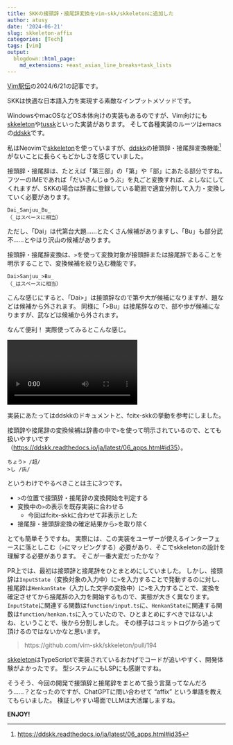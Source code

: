```yaml
---
title: SKKの接頭辞・接尾辞変換をvim-skk/skkeletonに追加した
author: atusy
date: '2024-06-21'
slug: skkeleton-affix
categories: [Tech]
tags: [vim]
output:
  blogdown::html_page:
    md_extensions: +east_asian_line_breaks+task_lists
---
```


[Vim駅伝](https://vim-jp.org/ekiden/)の2024/6/21の記事です。

SKKは快適な日本語入力を実現する素敵なインプットメソッドです。

WindowsやmacOSなどOS本体向けの実装もあるのですが、Vim向けにも[skkeleton]や[tussk]といった実装があります。
そして各種実装のルーツはemacsの[ddskk]です。

私はNeovimで[skkeleton]を使っていますが、[ddskk]の接頭辞・接尾辞変換機能^[<https://ddskk.readthedocs.io/ja/latest/06_apps.html#id35>]がないことに長らくもどかしさを感じていました。



接頭辞・接尾辞は、たとえば「第三部」の「第」や「部」にあたる部分ですね。
フツーのIMEであれば「だいさんじゅうぶ」を丸ごと変換すれば、よしなにしてくれますが、SKKの場合は辞書に登録している範囲で適宜分割して入力・変換していく必要があります。

```
Dai_Sanjuu_Bu_
（_はスペースに相当）
```

ただし、「Dai」は代第台大題……とたくさん候補がありますし、「Bu」も部分武不……とやはり沢山の候補があります。

接頭辞・接尾辞変換は、`>`を使って変換対象が接頭辞または接尾辞であることを明示することで、変換候補を絞り込む機能です。

```
Dai>Sanjuu_>Bu_
（_はスペースに相当）
```

こんな感じにすると、「Dai>」は接頭辞なので第や大が候補になりますが、題などは候補から外されます。
同様に「>Bu」は接尾辞なので、部や歩が候補になりますが、武などは候補から外されます。

なんて便利！
実際使ってみるとこんな感じ。

<video src=images/skkeleton-affix.webm controls></video>

実装にあたってはddskkのドキュメントと、fcitx-skkの挙動を参考にしました。

接頭辞や接尾辞の変換候補は辞書の中で`>`を使って明示されているので、とても扱いやすいです（<https://ddskk.readthedocs.io/ja/latest/06_apps.html#id35>）。

```
ちょう> /超/
>し /氏/
```

というわけでやるべきことは主に3つです。

- `>`の位置で接頭辞・接尾辞の変換開始を判定する
- 変換中の`>`の表示を既存実装に合わせる
  - 今回はfcitx-skkに合わせて非表示とした
- 接尾辞・接頭辞変換の確定結果から`>`を取り除く

とても簡単そうですね。
実際には、この実装をユーザーが使えるインターフェースに落としこむ（`>`にマッピングする）必要があり、そこでskkeletonの設計を理解する必要があります。
そこが一番大変だったかな？

PR上では、最初は接頭辞と接尾辞をひとまとめにしていました。
しかし、接頭辞は`InputState`（変換対象の入力中）に`>`を入力することで発動するのに対し、接尾辞は`HenkanState`（入力した文字の変換中）に`>`を入力することで、変換を確定させてから接尾辞の入力を開始するもので、実態が大きく異なります。
`InputState`に関連する関数は`function/input.ts`に、`HenkanState`に関連する関数は`function/henkan.ts`に入っていたので、ひとまとめにすべきではないよね、ということで、後から分割しました。
その様子はコミットログから追って頂けるのではないかなと思います。

> https://github.com/vim-skk/skkeleton/pull/194

[skkeleton]はTypeScriptで実装されているおかげでコードが追いやすく、開発体験がよかったです。
型システムにもLSPにも感謝ですね。

そうそう、今回の開発で接頭辞と接尾辞をまとめて扱う言葉ってなんだろう……？となったのですが、ChatGPTに問い合わせて "affix" という単語を教えてもらいました。
検証しやすい場面でLLMは大活躍しますね。

**ENJOY!**


[skkeleton]: https://github.com/vim-skk/skkeleton
[tussk]: https://github.com/kawarimidoll/tuskk.vim
[ddskk]: https://github.com/skk-dev/ddskk

